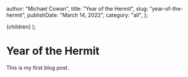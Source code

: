 
  author: "Michael Cowan",
  title: "Year of the Hermit",
  slug: "year-of-the-hermit",
  publishDate: "March 14, 2022",
  category: "all",
};

  <PostLayout meta={meta}>{children}</PostLayout>
);

# Year of the Hermit

This is my first blog post.
